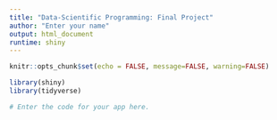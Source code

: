 ```yaml
---
title: "Data-Scientific Programming: Final Project"
author: "Enter your name"
output: html_document
runtime: shiny
---
```


```r
knitr::opts_chunk$set(echo = FALSE, message=FALSE, warning=FALSE)
```


```r
library(shiny)
library(tidyverse)

# Enter the code for your app here. 


```

